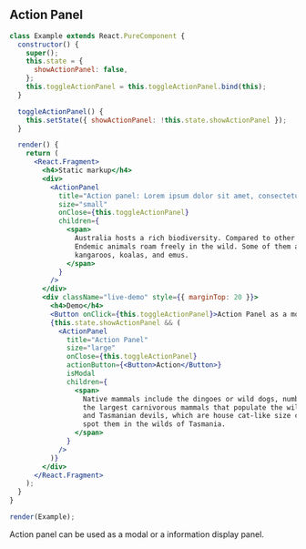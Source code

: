 
## Action Panel

```jsx live=true
class Example extends React.PureComponent {
  constructor() {
    super();
    this.state = {
      showActionPanel: false,
    };
    this.toggleActionPanel = this.toggleActionPanel.bind(this);
  }

  toggleActionPanel() {
    this.setState({ showActionPanel: !this.state.showActionPanel });
  }

  render() {
    return (
      <React.Fragment>
        <h4>Static markup</h4>
        <div>
          <ActionPanel
            title="Action panel: Lorem ipsum dolor sit amet, consectetur adipiscing elit."
            size="small"
            onClose={this.toggleActionPanel}
            children={
              <span>
                Australia hosts a rich biodiversity. Compared to other regions of the world, it has a unique wildlife.
                Endemic animals roam freely in the wild. Some of them are Australia's cultural icons such as the
                kangaroos, koalas, and emus.
              </span>
            }
          />
        </div>
        <div className="live-demo" style={{ marginTop: 20 }}>
          <h4>Demo</h4>
          <Button onClick={this.toggleActionPanel}>Action Panel as a modal</Button>
          {this.state.showActionPanel && (
            <ActionPanel
              title="Action Panel"
              size="large"
              onClose={this.toggleActionPanel}
              actionButton={<Button>Action</Button>}
              isModal
              children={
                <span>
                  Native mammals include the dingoes or wild dogs, numbats, quolls, and Tasmanian devils. Dingoes are
                  the largest carnivorous mammals that populate the wilds of mainland Australia. But the smaller numbats
                  and Tasmanian devils, which are house cat-like size can be seen only in wildlife parks. You can also
                  spot them in the wilds of Tasmania.
                </span>
              }
            />
          )}
        </div>
      </React.Fragment>
    );
  }
}

render(Example);
```

<DesignNotes>Action panel can be used as a modal or a information display panel.</DesignNotes>
<Props componentName="ActionPanel" />
